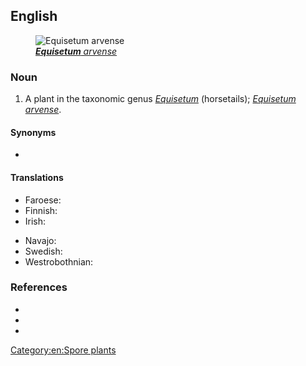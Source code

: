 ==English==
[[File:Equisetum arvense foliage.jpg|thumb|''[[Equisetum arvense|'''Equisetum''' arvense]]'']]

===Noun===
{{en-noun}}

# A plant in the taxonomic genus ''[[Equisetum]]'' (horsetails); ''[[Equisetum arvense]]''.

====Synonyms====
* {{l|en|field horsetail}}

====Translations====
{{trans-top|plant}}
* Faroese: {{t|fo|kannubjølluvísa|f}}
* Finnish: {{t+|fi|peltokorte}}
* Irish: {{t|ga|broimín|m}}
{{trans-mid}}
* Navajo: {{t|nv|ałtį́į́ʼ jikʼaashí}}
* Swedish: {{t+|sv|åkerfräken|c}}
* Westrobothnian: {{t|gmq-bot|pyppelgräs|n}}
{{trans-bottom}}

===References===
* {{pedia}}
* {{specieslite|i=1|Equisetum arvense}}
* {{comcatlite|Equisetum arvense|i=1}}

[[Category:en:Spore plants]]